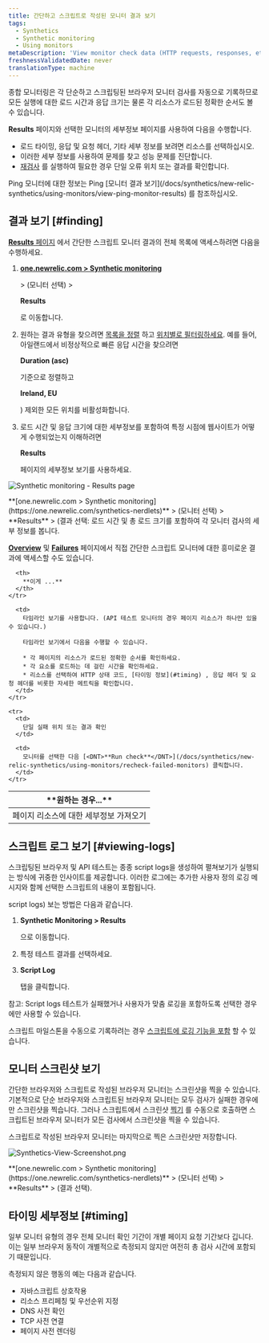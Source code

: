 ```yaml
---
title: 간단하고 스크립트로 작성된 모니터 결과 보기
tags:
  - Synthetics
  - Synthetic monitoring
  - Using monitors
metaDescription: 'View monitor check data (HTTP requests, responses, etc.) with synthetics monitoring. For browser monitors, view waterfall details of resource load time.'
freshnessValidatedDate: never
translationType: machine
---
```




종합 모니터링은 각 단순하고 스크립팅된 브라우저 모니터 검사를 자동으로 기록하므로 모든 실행에 대한 로드 시간과 응답 크기는 물론 각 리소스가 로드된 정확한 순서도 볼 수 있습니다.

<DNT>**Results**</DNT> 페이지와 선택한 모니터의 세부정보 페이지를 사용하여 다음을 수행합니다.

* 로드 타이밍, 응답 및 요청 헤더, 기타 세부 정보를 보려면 리소스를 선택하십시오.
* 이러한 세부 정보를 사용하여 문제를 찾고 성능 문제를 진단합니다.
* [재검사](/docs/synthetics/new-relic-synthetics/using-monitors/recheck-failed-monitors) 를 실행하여 필요한 경우 단일 오류 위치 또는 결과를 확인합니다.

<Callout variant="tip">
  Ping 모니터에 대한 정보는 Ping [모니터 결과 보기](/docs/synthetics/new-relic-synthetics/using-monitors/view-ping-monitor-results) 를 참조하십시오.
</Callout>

## 결과 보기 [#finding]

[<DNT>**Results**</DNT> 페이지](/docs/synthetics/new-relic-synthetics/pages/synthetics-results-access-individual-monitor-runs) 에서 간단한 스크립트 모니터 결과의 전체 목록에 액세스하려면 다음을 수행하세요.

1. <DNT>**[one.newrelic.com > Synthetic monitoring](https://one.newrelic.com/synthetics-nerdlets)**</DNT>

   \> (모니터 선택) >

   <DNT>**Results**</DNT>

   로 이동합니다.

2. 원하는 결과 유형을 찾으려면 [목록을 정렬](/docs/synthetics/new-relic-synthetics/pages/synthetics-results-access-individual-monitor-runs#sort-list) 하고 [위치별로 필터링하세요](/docs/synthetics/new-relic-synthetics/pages/synthetics-results-access-individual-monitor-runs#filter-location). 예를 들어, 아일랜드에서 비정상적으로 빠른 응답 시간을 찾으려면

   <DNT>**Duration (asc)**</DNT>

   기준으로 정렬하고

   <DNT>**Ireland, EU**</DNT>

   ) 제외한 모든 위치를 비활성화합니다.

3. 로드 시간 및 응답 크기에 대한 세부정보를 포함하여 특정 시점에 웹사이트가 어떻게 수행되었는지 이해하려면

   <DNT>**Results**</DNT>

   페이지의 세부정보 보기를 사용하세요.

<img
  title="Synthetic monitoring - Results page"
  alt="Synthetic monitoring - Results page"
  src={syntheticResultsPage}
/>

<figcaption>
  <DNT>**[one.newrelic.com > Synthetic monitoring](https://one.newrelic.com/synthetics-nerdlets)**</DNT> > (모니터 선택) > <DNT>**Results**</DNT> > (결과 선택: 로드 시간 및 총 로드 크기를 포함하여 각 모니터 검사의 세부 정보를 봅니다.
</figcaption>

[<DNT>**Overview**</DNT>](/docs/synthetics/new-relic-synthetics/pages/synthetics-overview-page-view-monitors-performance) 및 [<DNT>**Failures**</DNT>](/docs/synthetics/new-relic-synthetics/pages/synthetics-failures-troubleshoot-downtime) 페이지에서 직접 간단한 스크립트 모니터에 대한 흥미로운 결과에 액세스할 수도 있습니다.

<table id="using">
  <thead>
    <tr>
      <th width={250}>
        **원하는 경우...**
      </th>

      <th>
        **이게 ...**
      </th>
    </tr>
  </thead>

  <tbody>
    <tr>
      <td>
        페이지 리소스에 대한 세부정보 가져오기
      </td>

      <td>
        타임라인 보기를 사용합니다. (API 테스트 모니터의 경우 페이지 리소스가 하나만 있을 수 있습니다.)

        타임라인 보기에서 다음을 수행할 수 있습니다.

        * 각 페이지의 리소스가 로드된 정확한 순서를 확인하세요.
        * 각 요소를 로드하는 데 걸린 시간을 확인하세요.
        * 리소스를 선택하여 HTTP 상태 코드, [타이밍 정보](#timing) , 응답 헤더 및 요청 헤더를 비롯한 자세한 메트릭을 확인합니다.
      </td>
    </tr>

    <tr>
      <td>
        단일 실패 위치 또는 결과 확인
      </td>

      <td>
        모니터를 선택한 다음 [<DNT>**Run check**</DNT>](/docs/synthetics/new-relic-synthetics/using-monitors/recheck-failed-monitors) 클릭합니다.
      </td>
    </tr>
  </tbody>
</table>

## 스크립트 로그 보기 [#viewing-logs]

스크립팅된 브라우저 및 API 테스트는 종종 <DNT>script logs</DNT>을 생성하여 펼쳐보기가 실행되는 방식에 귀중한 인사이트를 제공합니다. 이러한 로그에는 추가한 사용자 정의 로깅 메시지와 함께 선택한 스크립트의 내용이 포함됩니다.

<DNT>script logs</DNT>) 보는 방법은 다음과 같습니다.

1. <DNT>**Synthetic Monitoring > Results**</DNT>

   으로 이동합니다.

2. 특정 테스트 결과를 선택하세요.

3. <DNT>**Script Log**</DNT>

   탭을 클릭합니다.

참고: <DNT>Script logs</DNT> 테스트가 실패했거나 사용자가 맞춤 로깅을 포함하도록 선택한 경우에만 사용할 수 있습니다.

스크립트 마일스톤을 수동으로 기록하려는 경우 [스크립트에 로깅 기능을 포함](/docs/synthetics/synthetic-monitoring/using-monitors/view-simple-scripted-monitor-results/#script-log-manual) 할 수 있습니다.

## 모니터 스크린샷 보기

간단한 브라우저와 스크립트로 작성된 브라우저 모니터는 스크린샷을 찍을 수 있습니다. 기본적으로 단순 브라우저와 스크립트된 브라우저 모니터는 모두 검사가 실패한 경우에만 스크린샷을 찍습니다. 그러나 스크립트에서 스크린샷 [찍기](/docs/synthetics/synthetic-monitoring/scripting-monitors/synthetic-scripted-browser-reference-monitor-versions-chrome-100#webDriver-takeScreenshot) 를 수동으로 호출하면 스크립트된 브라우저 모니터가 모든 검사에서 스크린샷을 찍을 수 있습니다.

<Callout variant="tip">
  스크립트로 작성된 브라우저 모니터는 마지막으로 찍은 스크린샷만 저장합니다.
</Callout>

<img
  title="Synthetics-View-Screenshot.png"
  alt="Synthetics-View-Screenshot.png"
  src={syntheticResultsFailPage}
/>

<figcaption>
  <DNT>**[one.newrelic.com > Synthetic monitoring](https://one.newrelic.com/synthetics-nerdlets)**</DNT> > (모니터 선택) > <DNT>**Results**</DNT> > (결과 선택).
</figcaption>

## 타이밍 세부정보 [#timing]

일부 모니터 유형의 경우 전체 모니터 확인 기간이 개별 페이지 요청 기간보다 깁니다. 이는 일부 브라우저 동작이 개별적으로 측정되지 않지만 여전히 총 검사 시간에 포함되기 때문입니다.

측정되지 않은 행동의 예는 다음과 같습니다.

* 자바스크립트 상호작용
* 리소스 프리페칭 및 우선순위 지정
* DNS 사전 확인
* TCP 사전 연결
* 페이지 사전 렌더링
